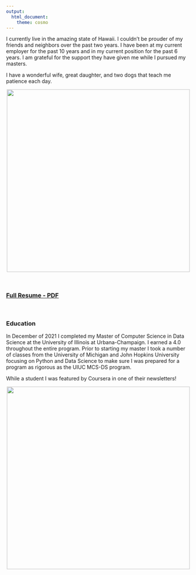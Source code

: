 ```yaml
---
output: 
  html_document: 
    theme: cosmo
---
```


I currently live in the amazing state of Hawaii.  I couldn't be prouder of my friends and neighbors over the past two years.  I have been at my current employer for the past 10 years and in my current position for the past 6 years.  I am grateful for the support they have given me while I pursued my masters.  

I have a wonderful wife, great daughter, and two dogs that teach me patience each day.

<center>![](family.jpeg){width=500px}</center>

<br>

### [Full Resume - PDF](DerekChapman_Resume_1-16-22 v2.pdf)

<br>

### Education

In December of 2021 I completed my Master of Computer Science in Data Science at the University of Illinois at Urbana-Champaign.  I earned a 4.0 throughout the entire program.  Prior to starting my master I took a number of classes from the University of Michigan and John Hopkins University focusing on Python and Data Science to make sure I was prepared for a program as rigorous as the UIUC MCS-DS program.  

While a student I was featured by Coursera in one of their newsletters!

<center>![](coursera-newsletter.jpg){height=500px}</center>

